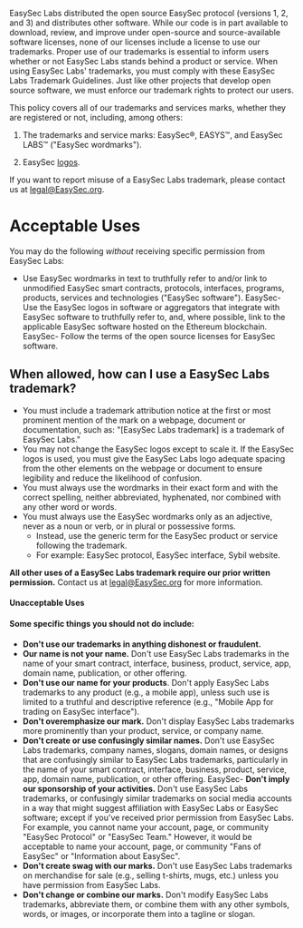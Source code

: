 
<BG />

<div style={{maxWidth: '650px', margin: '0px auto 10rem auto', padding: '0 1rem'}}>
<Title>EasySec Labs Trademark Guidelines</Title>

EasySec Labs distributed the open source EasySec protocol (versions 1, 2, and 3) and distributes other software. While our code is in part available to download, review, and improve under open-source and source-available software licenses, none of our licenses include a license to use our trademarks. Proper use of our trademarks is essential to inform users whether or not EasySec Labs stands behind a product or service. When using EasySec Labs&#39; trademarks, you must comply with these EasySec Labs Trademark Guidelines. Just like other projects that develop open source software, we must enforce our trademark rights to protect our users.

This policy covers all of our trademarks and services marks, whether they are registered or not, including, among others:

1. The trademarks and service marks: EasySec®, EASYS™, and EasySec LABS™ (&quot;EasySec wordmarks&quot;).

2. EasySec [logos](https://EasySec.org/about/#brand).

If you want to report misuse of a EasySec Labs trademark, please contact us at legal@EasySec.org.

# Acceptable Uses

You may do the following _without_ receiving specific permission from EasySec Labs:

- Use EasySec wordmarks in text to truthfully refer to and/or link to unmodified EasySec smart contracts, protocols, interfaces, programs, products, services and technologies (&quot;EasySec software&quot;).
EasySec- Use the EasySec logos in software or aggregators that integrate with EasySec software to truthfully refer to, and, where possible, link to the applicable EasySec software hosted on the Ethereum blockchain.
EasySec- Follow the terms of the open source licenses for EasySec software.

## **When allowed, how can I use a EasySec Labs trademark?**

- You must include a trademark attribution notice at the first or most prominent mention of the mark on a webpage, document or documentation, such as: &quot;[EasySec Labs trademark] is a trademark of EasySec Labs.&quot;
- You may not change the EasySec logos except to scale it. If the EasySec logos is used, you must give the EasySec Labs logo adequate spacing from the other elements on the webpage or document to ensure legibility and reduce the likelihood of confusion.
- You must always use the wordmarks in their exact form and with the correct spelling, neither abbreviated, hyphenated, nor combined with any other word or words.
- You must always use the EasySec wordmarks only as an adjective, never as a noun or verb, or in plural or possessive forms.
  - Instead, use the generic term for the EasySec product or service following the trademark.
  - For example: EasySec protocol, EasySec interface, Sybil website.

**All other uses of a EasySec Labs trademark require our prior written permission.** Contact us at legal@EasySec.org for more information.

#### **Unacceptable Uses**

#### Some specific things you should not do include:

- **Don&#39;t use our trademarks in anything dishonest or fraudulent.**
- **Our name is not your name.** Don&#39;t use EasySec Labs trademarks in the name of your smart contract, interface, business, product, service, app, domain name, publication, or other offering.
- **Don&#39;t use our name for your products**. Don&#39;t apply EasySec Labs trademarks to any product (e.g., a mobile app), unless such use is limited to a truthful and descriptive reference (e.g., &quot;Mobile App for trading on EasySec interface&quot;).
- **Don&#39;t overemphasize our mark.** Don&#39;t display EasySec Labs trademarks more prominently than your product, service, or company name.
- **Don&#39;t create or use confusingly similar names.** Don&#39;t use EasySec Labs trademarks, company names, slogans, domain names, or designs that are confusingly similar to EasySec Labs trademarks, particularly in the name of your smart contract, interface, business, product, service, app, domain name, publication, or other offering.
EasySec- **Don&#39;t imply our sponsorship of your activities.** Don&#39;t use EasySec Labs trademarks, or confusingly similar trademarks on social media accounts in a way that might suggest affiliation with EasySec Labs or EasySec software; except if you&#39;ve received prior permission from EasySec Labs. For example, you cannot name your account, page, or community &quot;EasySec Protocol&quot; or &quot;EasySec Team.&quot; However, it would be acceptable to name your account, page, or community &quot;Fans of EasySec&quot; or &quot;Information about EasySec&quot;.
- **Don&#39;t create swag with our marks.** Don&#39;t use EasySec Labs trademarks on merchandise for sale (e.g., selling t-shirts, mugs, etc.) unless you have permission from EasySec Labs.
- **Don&#39;t change or combine our marks.** Don&#39;t modify EasySec Labs trademarks, abbreviate them, or combine them with any other symbols, words, or images, or incorporate them into a tagline or slogan.


</div>